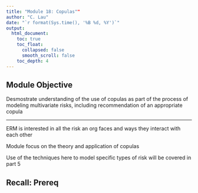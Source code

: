 ```yaml
---
title: "Module 18: Copulas""
author: "C. Lau"
date: "`r format(Sys.time(), '%B %d, %Y')`"
output: 
  html_document:
    toc: true
    toc_float:
      collapsed: false
      smooth_scroll: false
    toc_depth: 4
---
```


## Module Objective

Desmostrate understanding of the use of copulas as part of the process of modeling multivariate risks, including recommendation of an appropriate copula

***

ERM is interested in all the risk an org faces and ways they interact with each other

Module focus on the theory and application of copulas

Use of the techniques here to model specific types of risk will be covered in part 5

## Recall: Prereq

